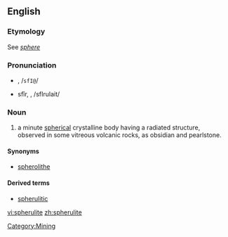 ==English==

===Etymology===
See ''[[sphere]]''

===Pronunciation===
* {{a|RP}} {{IPAchar|/sfɪəru:lait/}}, /<tt>sfI@</tt>/
* {{a|US}} sfîr, {{IPAchar|/sfɪrju:lait/}}, /sfIrulait/

===Noun===
{{wikipedia}}
{{en-noun}}

# a minute [[spherical]] crystalline body having a radiated structure, observed in some vitreous volcanic rocks, as obsidian and pearlstone.

====Synonyms====
* [[spherolithe]]

====Derived terms====
*[[spherulitic]]

[[Category:Mining]]

[[vi:spherulite]]
[[zh:spherulite]]